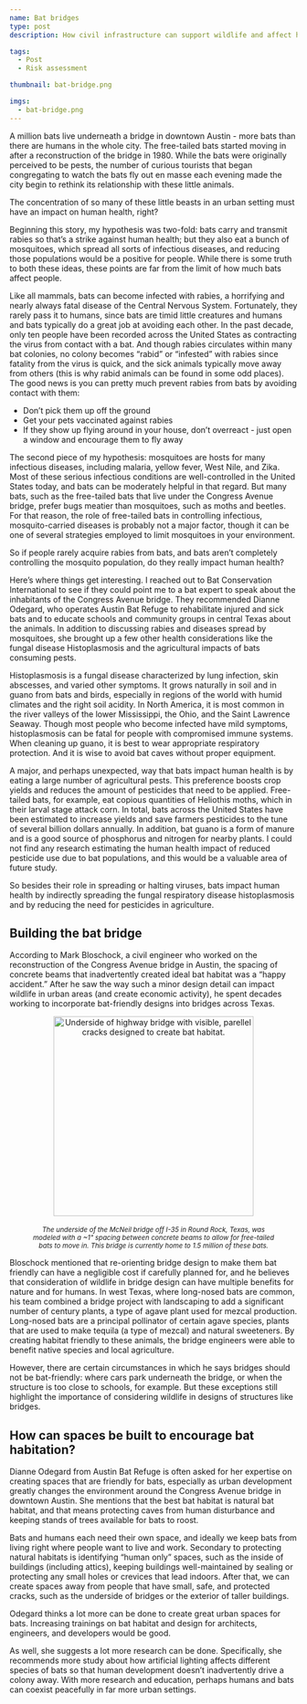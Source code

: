 ```yaml
---
name: Bat bridges
type: post
description: How civil infrastructure can support wildlife and affect human health

tags:
  - Post
  - Risk assessment

thumbnail: bat-bridge.png

imgs:
  - bat-bridge.png
---
```


A million bats live underneath a bridge in downtown Austin - more bats than there are humans in the whole city. The free-tailed bats started moving in after a reconstruction of the bridge in 1980. While the bats were originally perceived to be pests, the number of curious tourists that began congregating to watch the bats fly out en masse each evening made the city begin to rethink its relationship with these little animals.

The concentration of so many of these little beasts in an urban setting must have an impact on human health, right?

Beginning this story, my hypothesis was two-fold: bats carry and transmit rabies so that’s a strike against human health; but they also eat a bunch of mosquitoes, which spread all sorts of infectious diseases, and reducing those populations would be a positive for people. While there is some truth to both these ideas, these points are far from the limit of how much bats affect people.

Like all mammals, bats can become infected with rabies, a horrifying and nearly always fatal disease of the Central Nervous System. Fortunately, they rarely pass it to humans, since bats are timid little creatures and humans and bats typically do a great job at avoiding each other. In the past decade, only ten people have been recorded across the United States as contracting the virus from contact with a bat. And though rabies circulates within many bat colonies, no colony becomes “rabid” or “infested” with rabies since fatality from the virus is quick, and the sick animals typically move away from others (this is why rabid animals can be found in some odd places). The good news is you can pretty much prevent rabies from bats by avoiding contact with them:

- Don’t pick them up off the ground
- Get your pets vaccinated against rabies
- If they show up flying around in your house, don’t overreact - just open a window and encourage them to fly away

The second piece of my hypothesis: mosquitoes are hosts for many infectious diseases, including malaria, yellow fever, West Nile, and Zika. Most of these serious infectious conditions are well-controlled in the United States today, and bats can be moderately helpful in that regard. But many bats, such as the free-tailed bats that live under the Congress Avenue bridge, prefer bugs meatier than mosquitoes, such as moths and beetles. For that reason, the role of free-tailed bats in controlling infectious, mosquito-carried diseases is probably not a major factor, though it can be one of several strategies employed to limit mosquitoes in your environment.

So if people rarely acquire rabies from bats, and bats aren’t completely controlling the mosquito population, do they really impact human health?

Here’s where things get interesting. I reached out to Bat Conservation International to see if they could point me to a bat expert to speak about the inhabitants of the Congress Avenue bridge. They recommended Dianne Odegard, who operates Austin Bat Refuge to rehabilitate injured and sick bats and to educate schools and community groups in central Texas about the animals. In addition to discussing rabies and diseases spread by mosquitoes, she brought up a few other health considerations like the fungal disease Histoplasmosis and the agricultural impacts of bats consuming pests.

Histoplasmosis is a fungal disease characterized by lung infection, skin abscesses, and varied other symptoms. It grows naturally in soil and in guano from bats and birds, especially in regions of the world with humid climates and the right soil acidity. In North America, it is most common in the river valleys of the lower Mississippi, the Ohio, and the Saint Lawrence Seaway. Though most people who become infected have mild symptoms, histoplasmosis can be fatal for people with compromised immune systems. When cleaning up guano, it is best to wear appropriate respiratory protection. And it is wise to avoid bat caves without proper equipment.

A major, and perhaps unexpected, way that bats impact human health is by eating a large number of agricultural pests. This preference boosts crop yields and reduces the amount of pesticides that need to be applied. Free-tailed bats, for example, eat copious quantities of Heliothis moths, which in their larval stage attack corn. In total, bats across the United States have been estimated to increase yields and save farmers pesticides to the tune of several billion dollars annually. In addition, bat guano is a form of manure and is a good source of phosphorus and nitrogen for nearby plants. I could not find any research estimating the human health impact of reduced pesticide use due to bat populations, and this would be a valuable area of future study.

So besides their role in spreading or halting viruses, bats impact human health by indirectly spreading the fungal respiratory disease histoplasmosis and by reducing the need for pesticides in agriculture.

## Building the bat bridge

According to Mark Bloschock, a civil engineer who worked on the reconstruction of the Congress Avenue bridge in Austin, the spacing of concrete beams that inadvertently created ideal bat habitat was a “happy accident.” After he saw the way such a minor design detail can impact wildlife in urban areas (and create economic activity), he spent decades working to incorporate bat-friendly designs into bridges across Texas.

<figure>
  <center>
    <img
      src="bat-bridge.png"
      width="350"
      alt="Underside of highway bridge with visible, parellel cracks designed to create bat habitat."
    />
    <br></br>
    <small>
      <i>
        The underside of the McNeil bridge off I-35 in Round Rock, Texas, was
        modeled with a ~1" spacing between concrete beams to allow for
        free-tailed bats to move in. This bridge is currently home to 1.5
        million of these bats.
      </i>
    </small>
  </center>
</figure>

Bloschock mentioned that re-orienting bridge design to make them bat friendly can have a negligible cost if carefully planned for, and he believes that consideration of wildlife in bridge design can have multiple benefits for nature and for humans. In west Texas, where long-nosed bats are common, his team combined a bridge project with landscaping to add a significant number of century plants, a type of agave plant used for mezcal production. Long-nosed bats are a principal pollinator of certain agave species, plants that are used to make tequila (a type of mezcal) and natural sweeteners. By creating habitat friendly to these animals, the bridge engineers were able to benefit native species and local agriculture.

However, there are certain circumstances in which he says bridges should not be bat-friendly: where cars park underneath the bridge, or when the structure is too close to schools, for example. But these exceptions still highlight the importance of considering wildlife in designs of structures like bridges.

## How can spaces be built to encourage bat habitation?

Dianne Odegard from Austin Bat Refuge is often asked for her expertise on creating spaces that are friendly for bats, especially as urban development greatly changes the environment around the Congress Avenue bridge in downtown Austin. She mentions that the best bat habitat is natural bat habitat, and that means protecting caves from human disturbance and keeping stands of trees available for bats to roost.

Bats and humans each need their own space, and ideally we keep bats from living right where people want to live and work. Secondary to protecting natural habitats is identifying “human only” spaces, such as the inside of buildings (including attics), keeping buildings well-maintained by sealing or protecting any small holes or crevices that lead indoors. After that, we can create spaces away from people that have small, safe, and protected cracks, such as the underside of bridges or the exterior of taller buildings.

Odegard thinks a lot more can be done to create great urban spaces for bats. Increasing trainings on bat habitat and design for architects, engineers, and developers would be good.

As well, she suggests a lot more research can be done. Specifically, she recommends more study about how artificial lighting affects different species of bats so that human development doesn’t inadvertently drive a colony away. With more research and education, perhaps humans and bats can coexist peacefully in far more urban settings.
